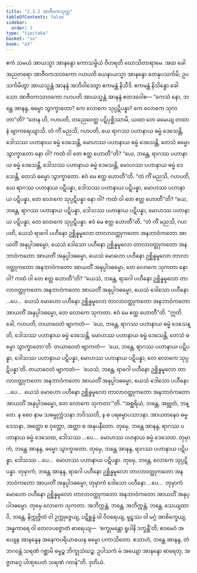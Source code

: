 ```yaml
---
title: "2.3.2 အာဇီဝကသုတ္တ"
tableOfContents: false
sidebar:
  order: 3
type: "tipitaka"
basket: "su"
book: "a3"
---
```



<DynamicBreadcrumb />

<Division number="73" book="a3">

<Paragraph number="664" book="a3">
ဧကံ သမယံ အာယသ္မာ အာနန္ဒော ကောသမ္ဗိယံ ဝိဟရတိ ဃောသိတာရာမေ. အထ ခေါ အညတရော အာဇီဝကသာဝကော ဂဟပတိ ယေနာယသ္မာ အာနန္ဒော တေနုပသင်္ကမိ; ဥပသင်္ကမိတွာ အာယသ္မန္တံ အာနန္ဒံ အဘိဝါဒေတွာ ဧကမန္တံ နိသီဒိ. ဧကမန္တံ နိသိန္နော ခေါ သော အာဇီဝကသာဝကော ဂဟပတိ အာယသ္မန္တံ အာနန္ဒံ ဧတဒဝေါစ—
</Paragraph>

<Paragraph number="665" book="a3">
“ကေသံ နော, ဘန္တေ အာနန္ဒ, ဓမ္မော သွာက္ခာတော? ကေ လောကေ သုပ္ပဋိပန္နာ? ကေ လောကေ သုကတာ”တိ? “တေန ဟိ, ဂဟပတိ, တညေဝေတ္ထ ပဋိပုစ္ဆိဿာမိ, ယထာ တေ ခမေယျ တထာ နံ ဗျာကရေယျာသိ. တံ ကိံ မညသိ, ဂဟပတိ, ယေ ရာဂဿ ပဟာနာယ ဓမ္မံ ဒေသေန္တိ, ဒေါသဿ ပဟာနာယ ဓမ္မံ ဒေသေန္တိ, မောဟဿ ပဟာနာယ ဓမ္မံ ဒေသေန္တိ, တေသံ ဓမ္မော သွာက္ခာတော နော ဝါ? ကထံ ဝါ တေ ဧတ္ထ ဟောတီ”တိ? “ယေ, ဘန္တေ, ရာဂဿ ပဟာနာယ ဓမ္မံ ဒေသေန္တိ, ဒေါသဿ ပဟာနာယ ဓမ္မံ ဒေသေန္တိ, မောဟဿ ပဟာနာယ ဓမ္မံ ဒေသေန္တိ, တေသံ ဓမ္မော သွာက္ခာတော. ဧဝံ မေ ဧတ္ထ ဟောတီ”တိ.
</Paragraph>

<Paragraph number="666" book="a3">
“တံ ကိံ မညသိ, ဂဟပတိ, ယေ ရာဂဿ ပဟာနာယ ပဋိပန္နာ, ဒေါသဿ ပဟာနာယ ပဋိပန္နာ, မောဟဿ ပဟာနာယ ပဋိပန္နာ, တေ လောကေ သုပ္ပဋိပန္နာ နော ဝါ? ကထံ ဝါ တေ ဧတ္ထ ဟောတီ”တိ? “ယေ, ဘန္တေ, ရာဂဿ ပဟာနာယ ပဋိပန္နာ, ဒေါသဿ ပဟာနာယ ပဋိပန္နာ, မောဟဿ ပဟာနာယ ပဋိပန္နာ, တေ လောကေ သုပ္ပဋိပန္နာ. ဧဝံ မေ ဧတ္ထ ဟောတီ”တိ.
</Paragraph>

<Paragraph number="667" book="a3">
“တံ ကိံ မညသိ, ဂဟပတိ, ယေသံ ရာဂေါ ပဟီနော ဥစ္ဆိန္နမူလော တာလာဝတ္ထုကတော အနဘာဝံကတော အာယတိံ အနုပ္ပါဒဓမ္မော, ယေသံ ဒေါသော ပဟီနော ဥစ္ဆိန္နမူလော တာလာဝတ္ထုကတော အနဘာဝံကတော အာယတိံ အနုပ္ပါဒဓမ္မော, ယေသံ မောဟော ပဟီနော ဥစ္ဆိန္နမူလော တာလာဝတ္ထုကတော အနဘာဝံကတော အာယတိံ အနုပ္ပါဒဓမ္မော, တေ လောကေ သုကတာ နော ဝါ? ကထံ ဝါ တေ ဧတ္ထ ဟောတီ”တိ? “ယေသံ, ဘန္တေ, ရာဂေါ ပဟီနော ဥစ္ဆိန္နမူလော တာလာဝတ္ထုကတော အနဘာဝံကတော အာယတိံ အနုပ္ပါဒဓမ္မော, ယေသံ ဒေါသော ပဟီနော …ပေ…  ယေသံ မောဟော ပဟီနော ဥစ္ဆိန္နမူလော တာလာဝတ္ထုကတော အနဘာဝံကတော အာယတိံ အနုပ္ပါဒဓမ္မော, တေ လောကေ သုကတာ. ဧဝံ မေ ဧတ္ထ ဟောတီ”တိ.
</Paragraph>

<Paragraph number="668" book="a3">
“ဣတိ ခေါ, ဂဟပတိ, တယာဝေတံ ဗျာကတံ—  ‘ယေ, ဘန္တေ, ရာဂဿ ပဟာနာယ ဓမ္မံ ဒေသေန္တိ, ဒေါသဿ ပဟာနာယ ဓမ္မံ ဒေသေန္တိ, မောဟဿ ပဟာနာယ ဓမ္မံ ဒေသေန္တိ, တေသံ ဓမ္မော သွာက္ခာတော’တိ. တယာဝေတံ ဗျာကတံ—  ‘ယေ, ဘန္တေ, ရာဂဿ ပဟာနာယ ပဋိပန္နာ, ဒေါသဿ ပဟာနာယ ပဋိပန္နာ, မောဟဿ ပဟာနာယ ပဋိပန္နာ, တေ လောကေ သုပ္ပဋိပန္နာ’တိ. တယာဝေတံ ဗျာကတံ—  ‘ယေသံ, ဘန္တေ, ရာဂေါ ပဟီနော ဥစ္ဆိန္နမူလော တာလာဝတ္ထုကတော အနဘာဝံကတော အာယတိံ အနုပ္ပါဒဓမ္မော, ယေသံ ဒေါသော ပဟီနော …ပေ…  ယေသံ မောဟော ပဟီနော ဥစ္ဆိန္နမူလော တာလာဝတ္ထုကတော အနဘာဝံကတော အာယတိံ အနုပ္ပါဒဓမ္မော, တေ လောကေ သုကတာ’”တိ.
</Paragraph>

<Paragraph number="669" book="a3">
“အစ္ဆရိယံ, ဘန္တေ, အဗ္ဘုတံ, ဘန္တေ. န စေဝ နာမ သဓမ္မုက္ကံသနာ ဘဝိဿတိ, န စ ပရဓမ္မာပသာဒနာ. အာယတနေဝ ဓမ္မဒေသနာ, အတ္ထော စ ဝုတ္တော, အတ္တာ စ အနုပနီတော. တုမှေ, ဘန္တေ အာနန္ဒ, ရာဂဿ ပဟာနာယ ဓမ္မံ ဒေသေထ, ဒေါသဿ …ပေ…  မောဟဿ ပဟနာယ ဓမ္မံ ဒေသေထ. တုမှာကံ, ဘန္တေ အာနန္ဒ, ဓမ္မော သွာက္ခာတော. တုမှေ, ဘန္တေ အာနန္ဒ, ရာဂဿ ပဟာနာယ ပဋိပန္နာ, ဒေါသဿ …ပေ…  မောဟဿ ပဟာနာယ ပဋိပန္နာ. တုမှေ, ဘန္တေ, လောကေ သုပ္ပဋိပန္နာ. တုမှာကံ, ဘန္တေ အာနန္ဒ, ရာဂေါ ပဟီနော ဥစ္ဆိန္နမူလော တာလာဝတ္ထုကတော အနဘာဝံကတော အာယတိံ အနုပ္ပါဒဓမ္မော, တုမှာကံ ဒေါသော ပဟီနော …ပေ…  တုမှာကံ မောဟော ပဟီနော ဥစ္ဆိန္နမူလော တာလာဝတ္ထုကတော အနဘာဝံကတော အာယတိံ အနုပ္ပါဒဓမ္မော. တုမှေ လောကေ သုကတာ.
</Paragraph>

<Paragraph number="670" book="a3">
အဘိက္ကန္တံ, ဘန္တေ, အဘိက္ကန္တံ, ဘန္တေ. သေယျထာပိ, ဘန္တေ, နိက္ကုဇ္ဇိတံ ဝါ ဥက္ကုဇ္ဇေယျ, ပဋိစ္ဆန္နံ ဝါ ဝိဝရေယျ, မူဠှဿ ဝါ မဂ္ဂံ အာစိက္ခေယျ, အန္ဓကာရေ ဝါ တေလပဇ္ဇောတံ ဓာရေယျ—  ‘စက္ခုမန္တော ရူပါနိ ဒက္ခန္တီ’တိ; ဧဝမေဝံ အယျေန အာနန္ဒေန အနေကပရိယာယေန ဓမ္မော ပကာသိတော. ဧသာဟံ, ဘန္တေ အာနန္ဒ, တံ ဘဂဝန္တံ သရဏံ ဂစ္ဆာမိ ဓမ္မဉ္စ ဘိက္ခုသံဃဉ္စ. ဥပါသကံ မံ အယျော အာနန္ဒော ဓာရေတု, အဇ္ဇတဂ္ဂေ ပါဏုပေတံ သရဏံ ဂတန်”တိ.

</Paragraph>
</Division>

<Paragraph number="671" type="center" book="a3">
ဒုတိယံ.
</Paragraph>